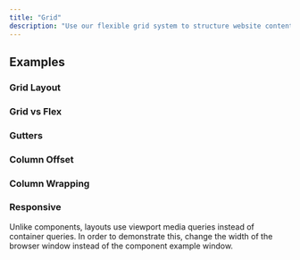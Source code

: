 ```yaml
---
title: "Grid"
description: "Use our flexible grid system to structure website content. The grid is mobile-first, powered by flexbox, and based on a 12-column system."
---
```


## Examples

### Grid Layout

<ComponentPreview title="Grid" component="grid" variant="grid" />

### Grid vs Flex

<ComponentPreview title="Flex" component="grid" variant="grid-flex" />

### Gutters

<ComponentPreview title="Grid Gutters" component="grid" variant="grid-gutters" />

### Column Offset

<ComponentPreview title="Grid Offset" component="grid" variant="grid-offset" />

### Column Wrapping

<ComponentPreview title="Grid Wrapping" component="grid" variant="grid-wrapping" />

### Responsive

Unlike components, layouts use viewport media queries instead of container queries. In order to demonstrate this, change the width of the browser window instead of the component example window.
<ComponentPreview title="Responsive Breakpoints" component="grid" variant="grid-responsive-breakpoints" />
